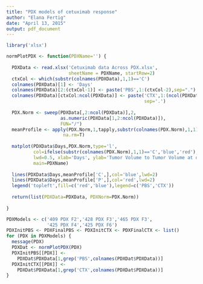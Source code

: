 ```yaml
---
title: "PDX models of cetuximab response"
author: "Elana Fertig"
date: "April 13, 2015"
output: pdf_document
---
```


```r
library('xlsx')
```

```r
normPlotPDX <- function(PDXName='') {
  
  PDXData <- read.xlsx('Cetuximab data Across PDX.xlsx',
                       sheetName = PDXName, startRow=2)
  ctxCol <- which(substr(colnames(PDXData),1,1)=='C')
  colnames(PDXData)[1] <- 'Days'
  colnames(PDXData)[2:(ctxCol-1)] <- paste('PBS',1:(ctxCol-2),sep=".")
  colnames(PDXData)[ctxCol:ncol(PDXData)] <- paste('CTX',1:(ncol(PDXData)-ctxCol+1),
                                                   sep='.')
  
  PDX.Norm <- sweep(PDXData[,2:ncol(PDXData)],2,
                    as.numeric(PDXData[1,2:ncol(PDXData)]),
                    FUN="/")
  meanProfile <- apply(PDX.Norm,1,tapply,substr(colnames(PDX.Norm),1,1),mean,
                     na.rm=T)
  
  matplot(PDXData$Days,PDX.Norm,type='l',
          col=ifelse(substr(colnames(PDX.Norm),1,1)=='C','blue','red'),
          lwd=0.5, xlab='Days', ylab='Tumor Volume to Tumor Volume at day 1', 
          main=PDXName)
  
  lines(PDXData$Days,meanProfile['C',],col='blue',lwd=2)
  lines(PDXData$Days,meanProfile['P',],col='red',lwd=2)
  legend('topleft',fill=c('red','blue'),legend=c('PBS','CTX'))
  
  return(list(PDXData=PDXData, PDXNorm=PDX.Norm))
  
}
```

```r
PDXModels <- c('409 PDX F2','428 PDX F3','465 PDX F3',
               '425 PDX F4','425 PDX F6')
PDXInitPBS <- PDXFinalPBS <- PDXInitCTX <- PDXFinalCTX <- list()
for (PDX in PDXModels) {
  message(PDX)
  PDXDat <- normPlotPDX(PDX)
  PDXInitPBS[[PDX]] <- 
    PDXDat$PDXData[1,grep('PBS',colnames(PDXDat$PDXData))]
  PDXInitCTX[[PDX]] <- 
    PDXDat$PDXData[1,grep('CTX',colnames(PDXDat$PDXData))]
}
```


